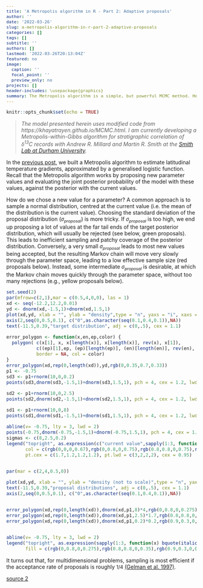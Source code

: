 ```yaml
---
title: 'A Metropolis algorithm in R - Part 2: Adaptive proposals'
author: ''
date: '2022-03-26'
slug: a-metropolis-algorithm-in-r-part-2-adaptive-proposals
categories: []
tags: []
subtitle: ''
authors: []
lastmod: '2022-03-26T20:13:04Z'
featured: no
image:
  caption: ''
  focal_point: ''
  preview_only: no
projects: []
header-includes: \usepackage{graphics}
summary: The Metropolis algorithm is a simple, but powerful MCMC method. Here, I use it for estimating a generalised logistic function to reconstruct a latitudinal climate gradient from a small sample of temperature estimates.
---
```


<style>
.math {
  font-size: small;
}
</style>


<style type="text/css">
body, td {
   font-size: 14px;
}
code.r{
  font-size: 12px;
}
pre {
  font-size: 13.2px
}
</style>

```r
knitr::opts_chunk$set(echo = TRUE)
```
> *The  model presented herein uses modified code from https://khayatrayen.github.io/MCMC.html. I am currently developing a Metropolis-within-Gibbs algorithm for stratigraphic correlation of $\delta$<sup>13</sup>C records with Andrew R. Millard and Martin R. Smith at the [Smith Lab at Durham University](https://smithlabdurham.github.io/#!team).*

In the [previous post](/post/a-metropolis-algorithm-in-r-part-1-implementation), we built a Metropolis algorithm to estimate latitudinal temperature gradients, approximated by a generalised logistic function. Recall that the Metropolis algorithm works by proposing new parameter values and evaluating the joint posterior probability of the model with these values, against the posterior with the current values.

How do we chose a new value for a parameter? A common approach is to sample a normal distribution, centred at the current value (i.e. the mean of the distribution is the current value). Choosing the standard deviation of the proposal distribution ($\sigma_{proposal}$) is more tricky. If $\sigma_{proposal}$ is too high, we end up proposing a lot of values at the far tail ends of the target posterior distribution, which will usually be rejected (see below, green proposals). This leads to inefficient sampling and patchy coverage of the posterior distribution. Conversely, a very small $\sigma_{proposal}$ leads to most new values being accepted, but the resulting Markov chain will move very slowly through the parameter space, leading to a low effective sample size (red proposals below). Instead, some intermediate $\sigma_{proposal}$ is desirable, at which the Markov chain moves quickly through the parameter space, without too many rejections (e.g., yellow proposals below). 

```r

set.seed(2)
par(mfrow=c(2,1),mar = c(0.5,4,0,0), las = 1)
xd <- seq(-12.2,12.2,0.01)
yd <- dnorm(xd,-1.5,1)+dnorm(xd,1.5,1)
plot(xd,yd, xlab = "", ylab = "density",type = "n", yaxs = "i", xaxs = "i", ylim = c(0,0.43), xaxt = "n", yaxt = "n")
axis(2,seq(0,0.5,0.1), c("0",as.character(seq(0.1,0.4,0.1)),NA))
text(-11.5,0.39,"target distribution", adj = c(0,.5), cex = 1.1)

error_polygon <- function(x,en,ep,color) {
  polygon( c(x[1], x, x[length(x)], x[length(x)], rev(x), x[1]),
           c((ep)[1],ep, (ep)[length(ep)], (en)[length(en)], rev(en), (en)[1]),
           border = NA, col = color)
}
error_polygon(xd,rep(0,length(xd)),yd,rgb(0,0.35,0.7,0.33))
p1 <- -0.75
sd3 <- p1+rnorm(10,0,0.2)
points(sd3,dnorm(sd3,-1.5,1)+dnorm(sd3,1.5,1), pch = 4, cex = 1.2, lwd = 2, col = rgb(0.9,0.3,0,0.75), xpd = T)

sd2 <- p1+rnorm(10,0,2.5)
points(sd2,dnorm(sd2,-1.5,1)+dnorm(sd2,1.5,1), pch = 4, cex = 1.2, lwd = 2, col = rgb(0.8,0.8,0,0.75), xpd = T)

sd1 <- p1+rnorm(10,0,8)
points(sd1,dnorm(sd1,-1.5,1)+dnorm(sd1,1.5,1), pch = 4, cex = 1.2, lwd = 2, col = rgb(0,0.8,0,0.75), xpd = T)

abline(v= -0.75, lty = 3, lwd = 2)
points(-0.75,dnorm(-0.75,-1.5,1)+dnorm(-0.75,1.5,1), pch = 4, cex = 1.75, lwd = 3, col = rgb(0,0,0,0.67), xpd = T)
sigmas <- c(8,2.5,0.2)
legend("topright", as.expression(c("current value",sapply(1:3, function(x) bquote(italic(sigma["proposal"]~"="~.(sigmas[x])))))), 
       col = c(rgb(0,0,0,0.67),rgb(0,0.8,0,0.75),rgb(0.8,0.8,0,0.75),rgb(0.9,0.3,0,0.75)), border = NA, bty = "n", pch = 4, 
       pt.cex = c(1.7,1.2,1.2,1.2), pt.lwd = c(3,2,2,2), cex = 0.95)


par(mar = c(2,4,0.5,0))

plot(xd,yd, xlab = "", ylab = "density (not to scale)",type = "n", yaxs = "i", xaxs = "i", ylim = c(0,0.43), yaxt = "n")
text(-11.5,0.39,"proposal distributions", adj = c(0,.5), cex = 1.1)
axis(2,seq(0,0.5,0.1), c("0",as.character(seq(0.1,0.4,0.1)),NA))


error_polygon(xd,rep(0,length(xd)),dnorm(xd,p1,8)*4,rgb(0,0.8,0,0.275))
error_polygon(xd,rep(0,length(xd)),dnorm(xd,p1,2.5)*1.7,rgb(0.8,0.8,0,0.35))
error_polygon(xd,rep(0,length(xd)),dnorm(xd,p1,0.2)*0.2,rgb(0.9,0.3,0,0.4))


abline(v= -0.75, lty = 3, lwd = 2)
legend("topright", as.expression(sapply(1:3, function(x) bquote(italic(sigma["proposal"]~"="~.(sigmas[x]))))), 
       fill = c(rgb(0,0.8,0,0.275),rgb(0.8,0.8,0,0.35),rgb(0.9,0.3,0,0.4)), border = NA, bty = "n", cex = 0.95)


```

It turns out that, for multidimensional problems, sampling is most efficient if the acceptance rate of proposals is roughly $1/4$ [(Gelman et al. 1997)](https://projecteuclid.org/journals/annals-of-applied-probability/volume-7/issue-1/Weak-convergence-and-optimal-scaling-of-random-walk-Metropolis-algorithms/10.1214/aoap/1034625254.full). 


[source 2](https://www.tandfonline.com/doi/abs/10.1198/jcgs.2009.06134)
